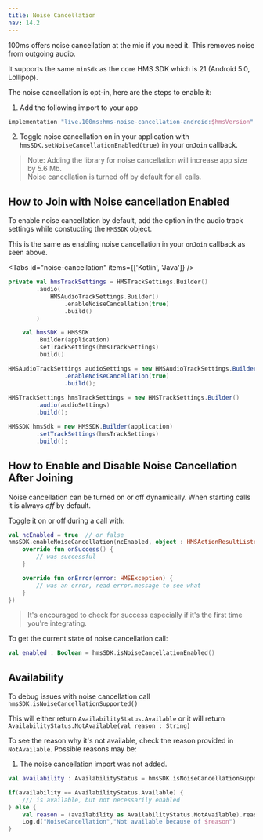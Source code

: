 ```yaml
---
title: Noise Cancellation
nav: 14.2
---
```


100ms offers noise cancellation at the mic if you need it. This removes noise from outgoing audio.

It supports the same `minSdk` as the core HMS SDK which is 21 (Android 5.0, Lollipop).

The noise cancellation is opt-in, here are the steps to enable it:
1. Add the following import to your app 
```kotlin 
implementation "live.100ms:hms-noise-cancellation-android:$hmsVersion"
```
2. Toggle noise cancellation on in your application with `hmsSDK.setNoiseCancellationEnabled(true)` in your `onJoin` callback.

> Note: Adding the library for noise cancellation will increase app size by 5.6 Mb.  
Noise cancellation is turned off by default for all calls.

## How to Join with Noise cancellation Enabled
To enable noise cancellation by default, add the option in the audio track settings while constucting the `HMSSDK` object.

This is the same as enabling noise cancellation in your `onJoin` callback as seen above.

<Tabs id="noise-cancellation" items={['Kotlin', 'Java']} />

<Tab id='noise-cancellation-0'>

```kotlin
private val hmsTrackSettings = HMSTrackSettings.Builder()
        .audio(
            HMSAudioTrackSettings.Builder()
                .enableNoiseCancellation(true)
                .build()
        )

    val hmsSDK = HMSSDK
        .Builder(application)
        .setTrackSettings(hmsTrackSettings)
        .build()
```

</Tab>

<Tab id='noise-cancellation-1'>

```java
HMSAudioTrackSettings audioSettings = new HMSAudioTrackSettings.Builder()
                .enableNoiseCancellation(true)
                .build();
                
HMSTrackSettings hmsTrackSettings = new HMSTrackSettings.Builder()
        .audio(audioSettings)
        .build();

HMSSDK hmsSdk = new HMSSDK.Builder(application)
        .setTrackSettings(hmsTrackSettings)
        .build();
```

</Tab>

## How to Enable and Disable Noise Cancellation After Joining
Noise cancellation can be turned on or off dynamically. When starting calls it is always *off* by default.

Toggle it on or off during a call with:
```kotlin
val ncEnabled = true  // or false
hmsSDK.enableNoiseCancellation(ncEnabled, object : HMSActionResultListener {
    override fun onSuccess() {
        // was successful
    }

    override fun onError(error: HMSException) {
        // was an error, read error.message to see what
    }
})
```
> It's encouraged to check for success especially if it's the first time you're integrating.

To get the current state of noise cancellation call:
```kotlin
val enabled : Boolean = hmsSDK.isNoiseCancellationEnabled()
```

## Availability
To debug issues with noise cancellation call `hmsSDK.isNoiseCancellationSupported()`

This will either return `AvailabilityStatus.Available` or it will return `AvailabilityStatus.NotAvailable(val reason : String)`

To see the reason why it's not available, check the reason provided in `NotAvailable`.
Possible reasons may be:
1. The noise cancellation import was not added.

```kotlin
val availability : AvailabilityStatus = hmsSDK.isNoiseCancellationSupported()

if(availability == AvailabilityStatus.Available) {
    /// is available, but not necessarily enabled
} else {
    val reason = (availability as AvailabilityStatus.NotAvailable).reason
    Log.d("NoiseCancellation","Not available because of $reason")
}

```

